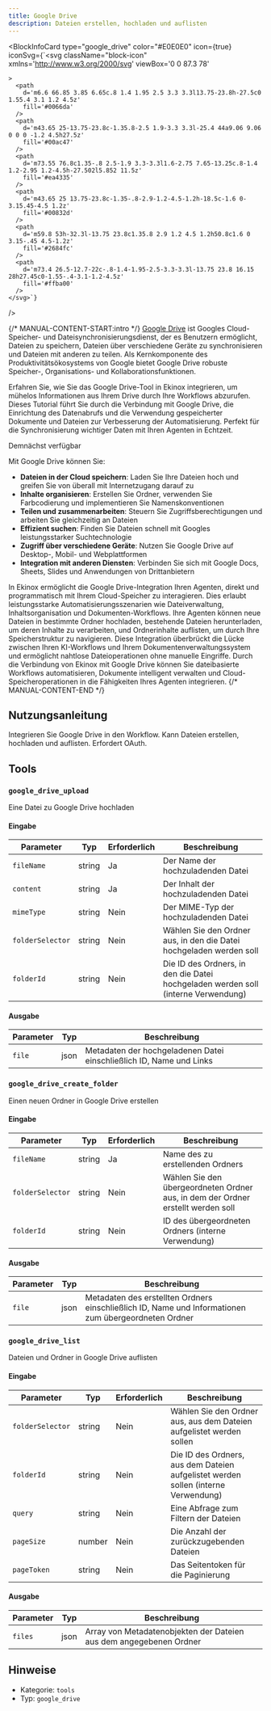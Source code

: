 ```yaml
---
title: Google Drive
description: Dateien erstellen, hochladen und auflisten
---
```



<BlockInfoCard
  type="google_drive"
  color="#E0E0E0"
  icon={true}
  iconSvg={`<svg className="block-icon"
      xmlns='http://www.w3.org/2000/svg'
      viewBox='0 0 87.3 78'



    >
      <path
        d='m6.6 66.85 3.85 6.65c.8 1.4 1.95 2.5 3.3 3.3l13.75-23.8h-27.5c0 1.55.4 3.1 1.2 4.5z'
        fill='#0066da'
      />
      <path
        d='m43.65 25-13.75-23.8c-1.35.8-2.5 1.9-3.3 3.3l-25.4 44a9.06 9.06 0 0 0 -1.2 4.5h27.5z'
        fill='#00ac47'
      />
      <path
        d='m73.55 76.8c1.35-.8 2.5-1.9 3.3-3.3l1.6-2.75 7.65-13.25c.8-1.4 1.2-2.95 1.2-4.5h-27.502l5.852 11.5z'
        fill='#ea4335'
      />
      <path
        d='m43.65 25 13.75-23.8c-1.35-.8-2.9-1.2-4.5-1.2h-18.5c-1.6 0-3.15.45-4.5 1.2z'
        fill='#00832d'
      />
      <path
        d='m59.8 53h-32.3l-13.75 23.8c1.35.8 2.9 1.2 4.5 1.2h50.8c1.6 0 3.15-.45 4.5-1.2z'
        fill='#2684fc'
      />
      <path
        d='m73.4 26.5-12.7-22c-.8-1.4-1.95-2.5-3.3-3.3l-13.75 23.8 16.15 28h27.45c0-1.55-.4-3.1-1.2-4.5z'
        fill='#ffba00'
      />
    </svg>`}
/>

{/* MANUAL-CONTENT-START:intro */}
[Google Drive](https://drive.google.com) ist Googles Cloud-Speicher- und Dateisynchronisierungsdienst, der es Benutzern ermöglicht, Dateien zu speichern, Dateien über verschiedene Geräte zu synchronisieren und Dateien mit anderen zu teilen. Als Kernkomponente des Produktivitätsökosystems von Google bietet Google Drive robuste Speicher-, Organisations- und Kollaborationsfunktionen.

Erfahren Sie, wie Sie das Google Drive-Tool in Ekinox integrieren, um mühelos Informationen aus Ihrem Drive durch Ihre Workflows abzurufen. Dieses Tutorial führt Sie durch die Verbindung mit Google Drive, die Einrichtung des Datenabrufs und die Verwendung gespeicherter Dokumente und Dateien zur Verbesserung der Automatisierung. Perfekt für die Synchronisierung wichtiger Daten mit Ihren Agenten in Echtzeit.

Demnächst verfügbar

Mit Google Drive können Sie:

- **Dateien in der Cloud speichern**: Laden Sie Ihre Dateien hoch und greifen Sie von überall mit Internetzugang darauf zu
- **Inhalte organisieren**: Erstellen Sie Ordner, verwenden Sie Farbcodierung und implementieren Sie Namenskonventionen
- **Teilen und zusammenarbeiten**: Steuern Sie Zugriffsberechtigungen und arbeiten Sie gleichzeitig an Dateien
- **Effizient suchen**: Finden Sie Dateien schnell mit Googles leistungsstarker Suchtechnologie
- **Zugriff über verschiedene Geräte**: Nutzen Sie Google Drive auf Desktop-, Mobil- und Webplattformen
- **Integration mit anderen Diensten**: Verbinden Sie sich mit Google Docs, Sheets, Slides und Anwendungen von Drittanbietern

In Ekinox ermöglicht die Google Drive-Integration Ihren Agenten, direkt und programmatisch mit Ihrem Cloud-Speicher zu interagieren. Dies erlaubt leistungsstarke Automatisierungsszenarien wie Dateiverwaltung, Inhaltsorganisation und Dokumenten-Workflows. Ihre Agenten können neue Dateien in bestimmte Ordner hochladen, bestehende Dateien herunterladen, um deren Inhalte zu verarbeiten, und Ordnerinhalte auflisten, um durch Ihre Speicherstruktur zu navigieren. Diese Integration überbrückt die Lücke zwischen Ihren KI-Workflows und Ihrem Dokumentenverwaltungssystem und ermöglicht nahtlose Dateioperationen ohne manuelle Eingriffe. Durch die Verbindung von Ekinox mit Google Drive können Sie dateibasierte Workflows automatisieren, Dokumente intelligent verwalten und Cloud-Speicheroperationen in die Fähigkeiten Ihres Agenten integrieren.
{/* MANUAL-CONTENT-END */}

## Nutzungsanleitung

Integrieren Sie Google Drive in den Workflow. Kann Dateien erstellen, hochladen und auflisten. Erfordert OAuth.

## Tools

### `google_drive_upload`

Eine Datei zu Google Drive hochladen

#### Eingabe

| Parameter | Typ | Erforderlich | Beschreibung |
| --------- | ---- | -------- | ----------- |
| `fileName` | string | Ja | Der Name der hochzuladenden Datei |
| `content` | string | Ja | Der Inhalt der hochzuladenden Datei |
| `mimeType` | string | Nein | Der MIME-Typ der hochzuladenden Datei |
| `folderSelector` | string | Nein | Wählen Sie den Ordner aus, in den die Datei hochgeladen werden soll |
| `folderId` | string | Nein | Die ID des Ordners, in den die Datei hochgeladen werden soll \(interne Verwendung\) |

#### Ausgabe

| Parameter | Typ | Beschreibung |
| --------- | ---- | ----------- |
| `file` | json | Metadaten der hochgeladenen Datei einschließlich ID, Name und Links |

### `google_drive_create_folder`

Einen neuen Ordner in Google Drive erstellen

#### Eingabe

| Parameter | Typ | Erforderlich | Beschreibung |
| --------- | ---- | -------- | ----------- |
| `fileName` | string | Ja | Name des zu erstellenden Ordners |
| `folderSelector` | string | Nein | Wählen Sie den übergeordneten Ordner aus, in dem der Ordner erstellt werden soll |
| `folderId` | string | Nein | ID des übergeordneten Ordners \(interne Verwendung\) |

#### Ausgabe

| Parameter | Typ | Beschreibung |
| --------- | ---- | ----------- |
| `file` | json | Metadaten des erstellten Ordners einschließlich ID, Name und Informationen zum übergeordneten Ordner |

### `google_drive_list`

Dateien und Ordner in Google Drive auflisten

#### Eingabe

| Parameter | Typ | Erforderlich | Beschreibung |
| --------- | ---- | -------- | ----------- |
| `folderSelector` | string | Nein | Wählen Sie den Ordner aus, aus dem Dateien aufgelistet werden sollen |
| `folderId` | string | Nein | Die ID des Ordners, aus dem Dateien aufgelistet werden sollen \(interne Verwendung\) |
| `query` | string | Nein | Eine Abfrage zum Filtern der Dateien |
| `pageSize` | number | Nein | Die Anzahl der zurückzugebenden Dateien |
| `pageToken` | string | Nein | Das Seitentoken für die Paginierung |

#### Ausgabe

| Parameter | Typ | Beschreibung |
| --------- | ---- | ----------- |
| `files` | json | Array von Metadatenobjekten der Dateien aus dem angegebenen Ordner |

## Hinweise

- Kategorie: `tools`
- Typ: `google_drive`
